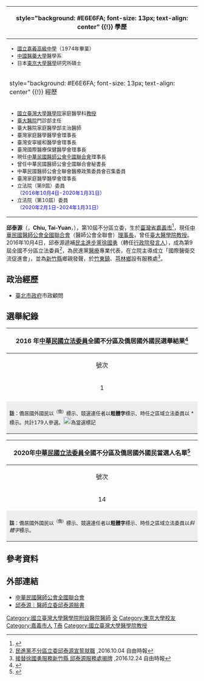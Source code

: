 {{Infobox Officeholder
| name = 邱泰源<br/>Khu Thài-guân<br/><small>Chiu, Tai-Yuan</small>
| image name = 立法委員邱泰源.jpg
| imagesize = 
| office       = {{ROC}}第9、10屆[[立法委員|立法委員]]
| term_start   = 2016年10月4日
| term_end     = 
| constituency = [[全國不分區及僑居國外國民立法委員選舉區|全國不分區及僑居國外國民立法委員選舉區]]
| period       =   
| Sex          = 男 
| party        = {{Dpp|25px}}<br>
| office2      = 
| term_start2 = 
| term_end2 = 
| office3 = 
| term_start3 =   
| term_end3 = 
| office4 =
| term_start4 =  
| term_end4 = 
| office5 =
| term_start5 =  
| term_end5 = 
| birth_date = {{birth_date_and_age|1956|10|30}}
| birth_place = {{ROC|臺灣省}}[[嘉義縣|嘉義縣]][[嘉義市_(縣轄市)|嘉義市]]（今[[嘉義市|嘉義市]]）
| death_date =
| death_place =
| Native place = 
| nationality = {{ROC}}
| parents = 
| profession = [[醫師|醫師]]
| relatives = 
| spouse =
| children = 
| module       = {{Infobox Chinese|child=yes|hide=no
| t            = 邱泰源
| tl           = Khu Thài-guân}}
| website =  }}

<!-- 學經歷信息開始 -->
{| class="infobox bordered" style="width: 285px; float: right" cellpadding="1"
|-
! style="background: #E6E6FA; font-size: 13px; text-align: center" {{!}} 學歷
|- 
| style="font-size: 13px" |<div style="text-align: left">
*[[國立嘉義高級中學|國立嘉義高級中學]]（1974年畢業）
*[[中國醫藥大學|中國醫藥大學]]醫學系
*日本[[東京大學|東京大學]][[醫學|醫學]]研究所碩士
|-
! style="background: #E6E6FA; font-size: 13px; text-align: center" {{!}} 經歷
|- 
| style="font-size: 13px" |<div style="text-align: left">
*[[國立臺灣大學醫學院|國立臺灣大學醫學院]]家庭醫學科[[教授|教授]]
*[[臺大醫院|臺大醫院]]門診部主任
*臺大醫院家庭醫學部主治醫師
*臺灣家庭醫學醫學會理事長
*臺灣安寧緩和醫學會理事長
*臺灣國際醫療保健醫學會理事長
*現任[[中華民國醫師公會全國聯合會|中華民國醫師公會全國聯合會]]理事長
*曾任中華民國醫師公會全國聯合會秘書長
*中華民國醫師公會全聯會醫療政策委員會召集委員
*臺灣家庭醫學醫學會理事長
*立法院（第9屆）委員<br><span style="color: blue;">（2016年10月4日-2020年1月31日）</span>
*立法院（第10屆）委員<br><span style="color: blue;">（2020年2月1日-2024年1月31日）</span>
|}

'''邱泰源'''（{{lang-nan-tw|Khu Thài-guân}}，'''Chiu, Tai-Yuan'''，{{bd|1956年|10月30日|CatIdx=C邱}}），第10屆不分區立委，生於[[臺灣省|臺灣省]][[嘉義市|嘉義市]]<ref>{{cite news |title=全國不分區 邱泰源 |url=https://election.ltn.com.tw/2020/legislator/candidates/All/307 |accessdate=2020-01-19 |work=自由時報}}</ref>，現任[[中華民國醫師公會全國聯合會|中華民國醫師公會全國聯合會]]（醫師公會全聯會）[[理事長|理事長]]，曾任[[臺大醫學院|臺大醫學院]][[教授|教授]]。2016年10月4日，邱泰源遞補[[民主進步黨|民主進步黨]][[徐國勇|徐國勇]]（轉任[[行政院發言人|行政院發言人]]），成為第9屆全國不分區立法委員<REF>
[http://news.ltn.com.tw/news/politics/breakingnews/1845488 民進黨不分區立委邱泰源宣誓就職] {{Wayback|url=http://news.ltn.com.tw/news/politics/breakingnews/1845488 |date=20161005122219 }},2016.10.04 自由時報
</REF>，為民進黨[[醫療|醫療]]專業代表，在立院主導成立「國際醫衛交流促進會」，並為[[新竹縣|新竹縣]]鄉親發聲，於[[竹東鎮|竹東鎮]]、[[芎林鄉|芎林鄉]]設有服務處<REF>
[http://news.ltn.com.tw/news/politics/breakingnews/1927130 接替徐國勇服務新竹縣 邱泰源服務處揭牌] {{Wayback|url=http://news.ltn.com.tw/news/politics/breakingnews/1927130 |date=20161229033350 }},2016.12.24 自由時報
</REF>。

==政治經歷==
*[[臺北市政府|臺北市政府]]市政顧問

==選舉紀錄==
{|class="wikitable collapsible" style="text-align:left;"
! colspan="9" |2016 年[[中華民國立法委員|中華民國立法委員]]全國不分區及僑居國外國民選舉結果<ref>{{cite web |title=第 09 屆 立法委員選舉（不分區政黨） 候選人得票數 |url=https://db.cec.gov.tw/histQuery.jsp?voteCode=20160101T4A2&qryType=ctks |website=中央選舉委員會 |accessdate=2020-02-22 |archive-url=https://web.archive.org/web/20160201202629/http://db.cec.gov.tw/histQuery.jsp?voteCode=20160101T4A2&qryType=ctks |archive-date=2016-02-01 |dead-url=yes }}</ref>
|- 
!align="center" |號次
!align="center" colspan=2|政黨
!align="center" |排名
!align="center" |得票數
!align="center" |得票率
!align="center" |分配得票率
!align="center" |分配席次
!align="center" |候選名單及當選者
|-
|align="center" |1
|align="lety" style="border-right: 0;"|{{DPP/logo2}}|| style="border-left: 0; border-right:4px solid {{Party meta/color/民主進步黨}};"|[[民主進步黨|民主進步黨]]
|align="center" |1
|align="center" |5,370,953
|align="center" |44.0598%
|align="center" |52.7026%
|align="center" |18
|[[吳焜裕|吳焜裕]][[File:Vote1.svg|20px]]、[[吳玉琴|吳玉琴]][[File:Vote1.svg|20px]]、[[陳曼麗|陳曼麗]][[File:Vote1.svg|20px]]、[[顧立雄|顧立雄]][[File:Vote1.svg|20px]]、[[蔡培慧|蔡培慧]][[File:Vote1.svg|20px]]、[[王榮璋|王榮璋]][[File:Vote1.svg|20px]]、[[谷辣斯·尤達卡|谷辣斯·尤達卡]]（Kolas Yotaka）[[File:Vote1.svg|20px]]、[[余宛如|余宛如]][[File:Vote1.svg|20px]]、[[蘇嘉全|蘇嘉全]][[File:Vote1.svg|20px]]、'''[[段宜康|段宜康]]'''[[File:Vote1.svg|20px]]、'''[[鄭麗君|鄭麗君]]'''[[File:Vote1.svg|20px]]、'''[[陳其邁|陳其邁]]'''[[File:Vote1.svg|20px]]、'''[[尤美女|尤美女]]'''[[File:Vote1.svg|20px]]、'''[[李應元|李應元]]'''[[File:Vote1.svg|20px]]、[[鍾孔炤|鍾孔炤]][[File:Vote1.svg|20px]]、[[林靜儀|林靜儀]][[File:Vote1.svg|20px]]、[[徐國勇|徐國勇]][[File:Vote1.svg|20px]]、[[施義芳|施義芳]]、[[周春米|周春米]][[File:Vote1.svg|20px]]、[[李麗芬_(社運人士)|李麗芬]]、[[郭正亮|郭正亮]]、[[邱泰源|邱泰源]]、[[蔣絜安|蔣絜安]]、[[陳靜敏|陳靜敏]]、[[黃義佑|黃義佑]]、[[余莓莓|余莓莓]]、[[陳義聰|陳義聰]]、[[江梅惠|江梅惠]]（Abu Kaaviana）、[[謝世英|謝世英]]、[[曾美玲|曾美玲]]、[[董建宏|董建宏]]、[[蔡宛芬|蔡宛芬]]、[[黃帝穎|黃帝穎]]、[[王貴蓮|王貴蓮]]
|-
|-  class="sortbottom"
| colspan="9" style="background-color:#EEEEEE;" align="left" |<font size="2">'''註'''：僑居國外國民以<sup>（僑）</sup>標示、競選連任者以'''粗體字'''標示、時任之區域立法委員以 * 標示。共計179人參選。[[File:Vote1.svg|20px]]為當選標記</font>
|}

{| class="wikitable collapsible" style="text-align:left;"
! colspan="8" |2020年[[中華民國立法委員|中華民國立法委員]]全國不分區及僑居國外國民當選人名單<ref>{{cite web |title=第 10 屆 立法委員選舉（不分區政黨） 候選人得票數 |url=https://db.cec.gov.tw/histQuery.jsp?voteCode=20200101T4A2&qryType=ctks |website=中央選舉委員會 |accessdate=2020-02-20 |archive-date=2020-06-05 |archive-url=https://web.archive.org/web/20200605114613/https://db.cec.gov.tw/histQuery.jsp?voteCode=20200101T4A2&qryType=ctks |dead-url=yes }}</ref>
|- 
! align="center" |號次
! align="center" |政黨
! align="center" |排名
! align="center" |得票數
! align="center" |得票率
! align="center" |分配得票率
! align="center" |分配席次
! align="center" |候選名單及當選者
|-
| align="center" |14|| align="left" style="border-right:4px solid #1B9431;" |{{民主進步黨}}
| align="center" |1|| align="center" |4,811,241|| align="center" |33.9774%|| align="center" |39.3665%
| align="center" |13||'''[[吳玉琴|吳玉琴]]'''[[File:Vote1.svg|20px]]、[[洪申翰|洪申翰]] [[File:Vote1.svg|20px]]、[[范雲_(臺灣)|范雲]] [[File:Vote1.svg|20px]]、[[羅美玲_(政治人物)|羅美玲]] [[File:Vote1.svg|20px]]、'''[[邱泰源|邱泰源]]'''[[File:Vote1.svg|20px]]、'''[[周春米|周春米]]'''[[File:Vote1.svg|20px]]、[[游錫堃|游錫堃]] [[File:Vote1.svg|20px]]、''[[柯建銘|柯建銘]]''[[File:Vote1.svg|20px]]、''[[管碧玲|管碧玲]]''[[File:Vote1.svg|20px]]、''[[莊瑞雄|莊瑞雄]]''[[File:Vote1.svg|20px]]、[[沈發惠|沈發惠]] [[File:Vote1.svg|20px]]、[[林楚茵|林楚茵]] [[File:Vote1.svg|20px]]、'''[[施義芳|施義芳]] '''、[[游萬豐|游萬豐]]、[[歐蜜·偉浪|歐蜜·偉浪]]、[[湯蕙禎|湯蕙禎]] [[File:Vote1.svg|20px]]<sup>（婦女保障）</sup>、'''[[陳靜敏|陳靜敏]]'''、[[黃奕睿|黃奕睿]]、[[許忠富|許忠富]]、[[張菊芳|張菊芳]]、[[呂建德|呂建德]]、[[陳培瑜|陳培瑜]]、[[顏聖冠|顏聖冠]]、[[李淑芬_(1957年)|李淑芬]]、[[柯富揚|柯富揚]]、[[黃金舜|黃金舜]]、[[林愛龍|林愛龍]]、[[董建宏|董建宏]]、[[林世嘉|林世嘉]]、[[黃帝穎|黃帝穎]]、[[趙心瑜|趙心瑜]]、[[蔣念祖|蔣念祖]]、[[楊懿珊|楊懿珊]]
|-
| colspan="8" style="background-color:#EEEEEE;" align="left" |<font size="2">'''註'''：僑居國外國民以<sup>（僑）</sup>標示、競選連任者以'''粗體字'''標示、時任之區域立法委員以''斜體字''標示。
|}


== 參考資料 ==
{{REFLIST}}

== 外部連結 ==
*[https://web.archive.org/web/20170716004923/http://www.tma.tw/ 中華民國醫師公會全國聯合會]
*[https://www.facebook.com/tychiu1030/  邱泰源｜醫師立委邱泰源臉書] {{Wayback|url=https://www.facebook.com/tychiu1030/ |date=20170312144948 }}

{{中華民國第九屆立法委員}}
{{中華民國第十屆立法委員}}
{{DEFAULTSORT:Chiu邱}}
[[Category:國立臺灣大學醫學院附設醫院醫師|Category:國立臺灣大學醫學院附設醫院醫師]]
[[Category:民主進步黨籍立法委員|全]]
[[Category:東京大學校友|Category:東京大學校友]]
[[Category:嘉義市人|Category:嘉義市人]]
[[Category:邱姓|T泰]]
[[Category:國立臺灣大學醫學院教授|Category:國立臺灣大學醫學院教授]]